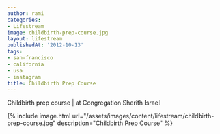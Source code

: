 ```yaml
---
author: rami
categories:
- Lifestream
image: childbirth-prep-course.jpg
layout: lifestream
publishedAt: '2012-10-13'
tags:
- san-francisco
- california
- usa
- instagram
title: Childbirth Prep Course
---
```


Childbirth prep course | at Congregation Sherith Israel

{% include image.html url="/assets/images/content/lifestream/childbirth-prep-course.jpg" description="Childbirth Prep Course" %}